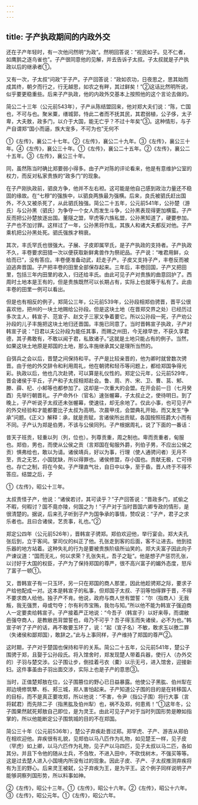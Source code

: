 ```yaml
---
---
---
```

title: 子产执政期间的内政外交
---



还在子产年轻时，有一次他问然明“为政”。然明回答说：“视民如子。见不仁者，如鹰鹯之逐鸟雀也”。子产很同意他的见解，并去告诉子太叔。子太叔就是子产执政以后的继承者①。

又有一次，子太叔“问政”于子产。子产回答说：“政如农功，日夜思之，思其始而成其终，朝夕而行之，行无越思，如农之有畔，其过鲜矣！”②这话比然明所说，似乎要更稳重些。后来子产执政，他的内政外交基本上按照他的这个言论去做的。

简公二十三年（公元前543年），子产从陈结盟回来，他对郑大夫们说：“陈，亡国也，不可与也。聚米粟，缮城郭，恃此二者而不抚其民，其君弱植，公子侈，太子卑，大夫敖，政多门，以介于大国，能无亡乎？不过十年矣”③。这种情形，与子产自谓郑“国小而逼，族大宠多，不可为也”无何不

①《左传》，襄公二十七年。②《左传》，襄公二十九年。③《左传》，襄公三十年。④《左传》，襄公三十年。①《左传》，襄公二十五年。②《左传》，襄公二十五年。③《左传》，襄公三十年。

同，虽然陈当时确比郑要弱小得多。由子产对陈的评论看来，他是有意维护公室的权力，而反对私家贵族的“政多门”的现象。

在子产刚执政前，驷良方争，他并不左右袒。这可能是他自己感到政治力量还不稳固的缘故。在“七穆”的强族中，以驷良两族最为强横。后来，良氏被驷氏赶出国外，不久又被杀死了，从此驷氏独强。简公二十五年，公元前541年，公孙楚（游氏）与公孙黑（驷氏）为争夺一个女人而发生斗争，公孙黑表现得更加横蛮。子产反而把公孙楚放逐出国。董隧之盟，罕虎等六族私盟，公孙黑知道了，硬要参加。子产也不加讨罪。这样过了一年，公孙黑将作乱，其族人和诸大夫都反对他。子产乘机把公孙黑处死。驷氏强族才稍衰。

其次，丰氏罕氏也很强大。子展、子皮即属罕氏，是子产执政的支持者。子产执政不久，丰卷要求田猎一次以便获取新鲜禽兽作为祭祀品。子产说：“唯君用鲜，众给而已”，没有答应。丰卷便准备动武，赶走子产。子皮又支持子产，丰卷反而被迫逃奔晋国。子产把丰卷的田里全部保存起来。三年后，丰卷回国，子产又把田里，包括三年内田里的收入，归还给丰氏。由此可见子产对贵族的曲意回护了。西周时土地本是王有的，但是贵族既然可以长期占有，实际上也就等于私有了。此由丰卷的田里一例可以看出。

但是也有相反的例子，郑简公三年，公元前539年，公孙段相郑伯骋晋，晋平公很喜欢他，把州的一块土地赐给公孙段。但是这块土地（在晋郑交界之处）已经历过多次主人，韩宣子、范宣子、赵文子三家又争着要它。所以公孙段一死，子产劝公孙段的儿子丰施把这块土地归还晋国。丰施已同意了。当时晋韩宣子执政，子产对韩宣子说：“日君以夫公孙段为能任其事，而赐之州田，今无禄早世，不获久享君德，其子弗敢有，不敢以闻于君，私致诸子。”这就是土地只能占有的例子。当然，如果这块土地原是郑国的土地，那么丰施继承其父是理所当然的。

自弭兵之会以后，晋楚之间保持和平。子产是比较亲晋的，他为卿时就曾数次骋晋。由于他的外交辞令和利用周礼，他在朝骋和轻币等问题上，都给郑国争得光彩。执政以后，他也几次赴骋，可以算是礼仪性的。郑定公元年，公元前529年，晋会诸侯于平丘，子产和子太叔相郑赴会。鲁、周、齐、宋、卫、曹、莒、邾、滕、薛、杞、小邾等也都参加了。这却是一次重大的会盟。在开会前一日（七月癸酉）先举行朝晋礼。子产命外仆（官名）速张幄幕，子太叔止之，使待明日。到了晚上，子产听说子太叔还未张幄幕，使速往，却无余地了。仅此小事，也可见子产的外交经验和才能都要比子太叔为高明。次晨甲戌，会盟典礼开始，而又发生“争承”问题。《正义》解释：承，就是贡赋，言诸侯所出贡赋，各国按照班爵大小而有不同。子产认为郑是伯男，不该与公侯同列。子产根据周礼，说了下面的一番话：

昔天子班贡，轻重以列（列，位也）。列尊贡重，周之制也。卑而贡重者，甸服也。郑伯，男也，而使从公侯之贡（言郑国在甸服外爵，列伯子男，不应出公侯之贡）惧弗给也，敢以为请。诸侯靖兵，好以为事，行理（使人通骋问者）无月不至，贡之无艺，小国犹缺，所以得罪也。诸侯修盟，存小国也。贡献无极，亡可待也。存亡之制，将在今矣。子产理直气壮，自日中以争，至于昏。晋人终于不得不答应。结盟之后，子

①《左传》，昭公十三年。

太叔责怪子产，他说：“诸侯若讨，其可读乎？”子产回答说：“晋政多门，贰偷之不暇，何暇讨？国不竟亦陵，何国之为！”子产对于当时晋国六卿专政的情形，是很清楚的。据说，后来孔子听到子产为国争承的事情，赞叹说：“子产，君子之求乐者也。且曰合诸侯，艺贡事，礼也。”②

郑定公四年（公元前526年），晋韩宣子骋郑。郑伯欢迎他，举行宴会。郑大夫孔张后到，立于客间。掌司仪的纠正了他。孔张走到客的后面，客不让进去。他到挂乐器的地方站着。这种失礼的行为是要被贵族阶级所讪笑的。郑大夫富子因此向子产谏议道：“国而无礼，何以求荣？孔张失礼，吾子之耻”。他是想子产惩罚孔张，以讨好于大国的权臣，子产为了保持郑国的尊严，很不高兴富子的媚外态度，怒斥了富子一顿①。

又，晋韩宣子有一只玉环，另一只在郑国的商人那里，因此他趁骋郑之际，要求子产给他配成一对。这本是韩宣子的私事，但郑国子太叔、子羽等怕得罪于晋，不得不要求商人给他。独子产不肯。他说，政府与商人世有盟誓：“尔（指商人）无我叛，我无强贾，毋或匄夺；尔有利市宝贿，我勿与知。”所以他不能为韩宣子强迫商人一定要卖给韩宣子。子产接着严正地说：“今吾子（韩宣子）以好来辱，而谓敝邑强夺商人，是教敝邑背盟誓也，毋乃不可乎？吾子得玉而失诸侯，必不为也。”韩宣子听了子产的话，再不敢要玉环了，说：“起（宣子名）不敏，敢求玉以徼二罪（失诸侯和鄙郑国），敢辞之。”此与上事同样，子产维持了郑国的尊严②。

这时期，子产对于楚国也保持和平的关系。简公二十五年，公元前541年，楚公子围骋于郑，且娶于公孙段氏。将入馆舍时，郑发现楚人带着兵器，使行人（办外交的）子羽与楚交涉。公子围让步，倒挂着弓衣（橐）以示无弓，进入馆舍，迎接新妇。这件事虽由子羽出面交涉，实际上也是子产的意思③。

当时，正值楚郏敖在位，公子围篡位的野心已日益暴露。他使公子黑肱、伯州犁在郑边境修筑犨、栎、郏三城，郑人害怕起来。子产知道公子围的目的是在转移国人的目标，而不是真正要攻郑，所以他说：“不害，令尹（指公子围）将行大事（言将弑君）而先除二子（指黑肱及伯州犁）也，祸不及郑，何患焉！”①这年冬，公子围果然弑死郏敖自己即位，是为灵王。由此可见子产对于当时列国形势是瞭如指掌的，所以他能断定公子围筑城的目的不在郑国。

简公三十年（公元前536年），楚公子弃疾赴晋过郑。郑罕虎、子产、游吉从郑伯在相欢迎他。弃疾很有礼貌，见郑伯以马八匹作为礼物，如见楚王一样，见子皮（罕虎）如上卿，以马六匹作为礼物，见子产以马四匹，见子太叔以马二匹，各如其分。并且下令他的随从士兵，不刍牧，不进入田中，不砍伐树木，不强买等等。这是过去楚人进入小国境内所没有过的现象。因此子皮、子产、子太叔推测弃疾将有为王的野心。后来灵王被弑，公子弃疾为王，是为平王。这个例子同样说明子产能够洞察列国形势，所以料事如神。

②《左传》，昭公十三年。①《左传》，昭公十六年。②《左传》，昭公十六年。③《左传》，昭公元年。①《左传》，昭公六年。